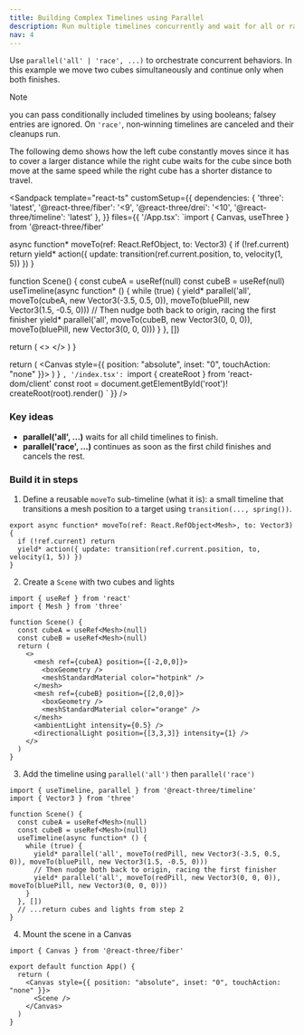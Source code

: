 ```yaml
---
title: Building Complex Timelines using Parallel
description: Run multiple timelines concurrently and wait for all or race the first.
nav: 4
---
```


Use `parallel('all' | 'race', ...)` to orchestrate concurrent behaviors. In this example we move two cubes simultaneously and continue only when both finishes.

> [!NOTE]
> you can pass conditionally included timelines by using booleans; falsey entries are ignored. On `'race'`, non‑winning timelines are canceled and their cleanups run.

The following demo shows how the left cube constantly moves since it has to cover a larger distance while the right cube waits for the cube since both move at the same speed while the right cube has a shorter distance to travel.

<Sandpack
  template="react-ts"
  customSetup={{
    dependencies: {
      'three': 'latest',
      '@react-three/fiber': '<9',
      '@react-three/drei': '<10',
      '@react-three/timeline': 'latest'
    },
  }}
  files={{
    '/App.tsx': `import { Canvas, useThree } from '@react-three/fiber'

async function* moveTo(ref: React.RefObject<Mesh>, to: Vector3) {
  if (!ref.current) return
  yield* action({ update: transition(ref.current.position, to, velocity(1, 5)) })
}

function Scene() {
  const cubeA = useRef<Mesh>(null)
  const cubeB = useRef<Mesh>(null)
  useTimeline(async function* () {
    while (true) {
      yield* parallel('all', moveTo(cubeA, new Vector3(-3.5, 0.5, 0)), moveTo(bluePill, new Vector3(1.5, -0.5, 0)))
      // Then nudge both back to origin, racing the first finisher
      yield* parallel('all', moveTo(cubeB, new Vector3(0, 0, 0)), moveTo(bluePill, new Vector3(0, 0, 0)))
    }
  }, [])

  return (
    <>
      <mesh ref={cubeA} position={[-2,0,0]}>
        <boxGeometry />
        <meshStandardMaterial color="hotpink" />
      </mesh>
      <mesh ref={cubeB} position={[2,0,0]}>
        <boxGeometry />
        <meshStandardMaterial color="orange" />
      </mesh>
      <ambientLight intensity={0.5} />
      <directionalLight position={[3,3,3]} intensity={1} />
    </>
  )
}

  return (
    <Canvas style={{ position: "absolute", inset: "0", touchAction: "none" }}>
      <Scene />
    </Canvas>
  )
}
`,
    '/index.tsx': `import { createRoot } from 'react-dom/client'
const root = document.getElementById('root')!
createRoot(root).render(<App />)
`
  }}
/>

### Key ideas

- **parallel('all', ...)** waits for all child timelines to finish.
- **parallel('race', ...)** continues as soon as the first child finishes and cancels the rest.

### Build it in steps

1) Define a reusable `moveTo` sub-timeline (what it is): a small timeline that transitions a mesh position to a target using `transition(..., spring())`.

```tsx
export async function* moveTo(ref: React.RefObject<Mesh>, to: Vector3) {
  if (!ref.current) return
  yield* action({ update: transition(ref.current.position, to, velocity(1, 5)) })
}
```

2) Create a `Scene` with two cubes and lights

```tsx
import { useRef } from 'react'
import { Mesh } from 'three'

function Scene() {
  const cubeA = useRef<Mesh>(null)
  const cubeB = useRef<Mesh>(null)
  return (
    <>
      <mesh ref={cubeA} position={[-2,0,0]}>
        <boxGeometry />
        <meshStandardMaterial color="hotpink" />
      </mesh>
      <mesh ref={cubeB} position={[2,0,0]}>
        <boxGeometry />
        <meshStandardMaterial color="orange" />
      </mesh>
      <ambientLight intensity={0.5} />
      <directionalLight position={[3,3,3]} intensity={1} />
    </>
  )
}
```

3) Add the timeline using `parallel('all')` then `parallel('race')`

```tsx
import { useTimeline, parallel } from '@react-three/timeline'
import { Vector3 } from 'three'

function Scene() {
  const cubeA = useRef<Mesh>(null)
  const cubeB = useRef<Mesh>(null)
  useTimeline(async function* () {
    while (true) {
      yield* parallel('all', moveTo(redPill, new Vector3(-3.5, 0.5, 0)), moveTo(bluePill, new Vector3(1.5, -0.5, 0)))
      // Then nudge both back to origin, racing the first finisher
      yield* parallel('all', moveTo(redPill, new Vector3(0, 0, 0)), moveTo(bluePill, new Vector3(0, 0, 0)))
    }
  }, [])
  // ...return cubes and lights from step 2
}
```

4) Mount the scene in a Canvas

```tsx
import { Canvas } from '@react-three/fiber'

export default function App() {
  return (
    <Canvas style={{ position: "absolute", inset: "0", touchAction: "none" }}>
      <Scene />
    </Canvas>
  )
}
```

 
